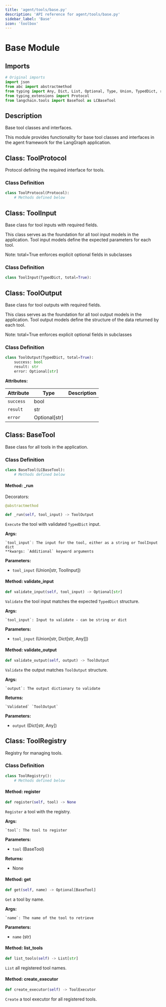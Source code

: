 ```yaml
---
title: 'agent/tools/base.py'
description: 'API reference for agent/tools/base.py'
sidebar_label: 'Base'
icon: 'toolbox'
---
```


# Base Module

## Imports

```python
# Original imports
import json
from abc import abstractmethod
from typing import Any, Dict, List, Optional, Type, Union, TypedDict, runtime_checkable, Set, TYPE_CHECKING
from typing_extensions import Protocol
from langchain.tools import BaseTool as LCBaseTool

```

## Description
Base tool classes and interfaces.

This module provides functionality for base tool classes and interfaces
in the agent framework for the LangGraph application.

## Class: ToolProtocol

Protocol defining the required interface for tools.

### Class Definition
```python
class ToolProtocol(Protocol):
    # Methods defined below
```

## Class: ToolInput

Base class for tool inputs with required fields.

This class serves as the foundation for all tool input models in the application.
Tool input models define the expected parameters for each tool.

Note: total=True enforces explicit optional fields in subclasses

### Class Definition
```python
class ToolInput(TypedDict, total=True):
```

## Class: ToolOutput

Base class for tool outputs with required fields.

This class serves as the foundation for all tool output models in the application.
Tool output models define the structure of the data returned by each tool.

Note: total=True enforces explicit optional fields in subclasses

### Class Definition
```python
class ToolOutput(TypedDict, total=True):
    success: bool
    result: str
    error: Optional[str]
```

**Attributes:**

| Attribute | Type | Description |
| --- | --- | --- |
| `success` | bool |  |
| `result` | str |  |
| `error` | Optional[str] |  |

## Class: BaseTool

Base class for all tools in the application.

### Class Definition
```python
class BaseTool(LCBaseTool):
    # Methods defined below
```

#### Method: _run

Decorators:
```python
@abstractmethod
```

```python
def _run(self, tool_input) -> ToolOutput
```

`Execute` the tool with validated `TypedDict` input.

**Args:**

    `tool_input`: The input for the tool, either as a string or ToolInput dict
    **kwargs: `Additional` keyword arguments
    

**Parameters:**

- `tool_input` (Union[str, ToolInput])

#### Method: validate_input

```python
def validate_input(self, tool_input) -> Optional[str]
```

`Validate` the tool input matches the expected `TypedDict` structure.

**Args:**

    `tool_input`: Input to validate - can be string or dict
    

**Parameters:**

- `tool_input` (Union[str, Dict[str, Any]])

#### Method: validate_output

```python
def validate_output(self, output) -> ToolOutput
```

`Validate` the output matches `ToolOutput` structure.

**Args:**

    `output`: The output dictionary to validate
    

**Returns:**

    `Validated` `ToolOutput`
    

**Parameters:**

- `output` (Dict[str, Any])

## Class: ToolRegistry

Registry for managing tools.

### Class Definition
```python
class ToolRegistry():
    # Methods defined below
```

#### Method: register

```python
def register(self, tool) -> None
```

`Register` a tool with the registry.

**Args:**

    `tool`: The tool to register
    

**Parameters:**

- `tool` (BaseTool)

**Returns:**

- None

#### Method: get

```python
def get(self, name) -> Optional[BaseTool]
```

`Get` a tool by name.

**Args:**

    `name`: The name of the tool to retrieve
    

**Parameters:**

- `name` (str)

#### Method: list_tools

```python
def list_tools(self) -> List[str]
```

`List` all registered tool names.

#### Method: create_executor

```python
def create_executor(self) -> ToolExecutor
```

`Create` a tool executor for all registered tools.
